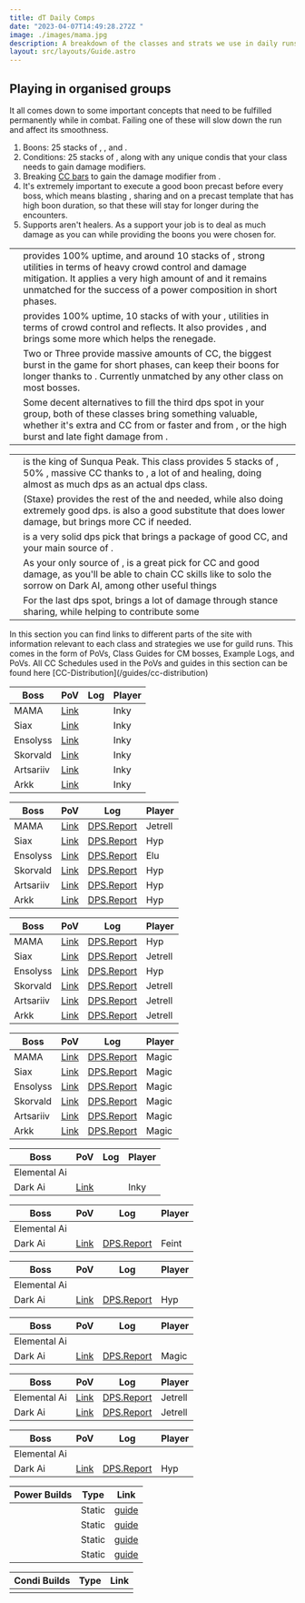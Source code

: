 ```yaml
---
title: dT Daily Comps
date: "2023-04-07T14:49:28.272Z "
image: ./images/mama.jpg
description: A breakdown of the classes and strats we use in daily runs
layout: src/layouts/Guide.astro
---
```


## Playing in organised groups

It all comes down to some important concepts that need to be fulfilled permanently while in combat. Failing one of these will slow down the run and affect its smoothness.

1. Boons: 25 stacks of <Boon name="Might"/>, <Boon name="Fury"/>, <Boon name="Quickness"/> and <Boon name="Alacrity"/>.
2. Conditions: 25 stacks of <Condition name="vulnerability"/>, along with any unique condis that your class needs to gain damage modifiers.
3. Breaking [CC bars](guides/cc-distribution) to gain the damage modifier from <Effect name="Exposed"/>.
4. It's extremely important to execute a good boon precast before every boss, which means blasting <Boon name="Might"/>, sharing <Boon name="Quickness"/> and <Boon name="Alacrity"/> on a precast template that has high boon duration, so that these will stay for longer during the encounters.
5. Supports aren't healers. As a support your job is to deal as much damage as you can while providing the boons you were chosen for.

<Divider text="Compositions"/>

<Card title="Shattered Observatory and Nightmare CM">

|                                                                                                                                                                                            |                                                                                                                                                                                                                                                                                                                                                                                                                                                                   |
| ------------------------------------------------------------------------------------------------------------------------------------------------------------------------------------------ | ----------------------------------------------------------------------------------------------------------------------------------------------------------------------------------------------------------------------------------------------------------------------------------------------------------------------------------------------------------------------------------------------------------------------------------------------------------------- |
| <Specialization name="Renegade" disableText/>                                                                                                                                              | <BuildLink build="Power Renegade" specialization="Renegade"/> provides 100% <Boon name="Alacrity"/> uptime, and around 10 stacks of <Boon name="Might"/>, strong utilities in terms of heavy crowd control and damage mitigation. It applies a very high amount of <Condition name="vulnerability"/> and it remains unmatched for the success of a power composition in short phases. <br/>                                                                       |
| <Specialization name="Scrapper" disableText/>                                                                                                                                              | <BuildLink build="Power Scrapper"  specialization="Scrapper"/> provides 100% <Boon name="Quickness"/> uptime, 10 stacks of <Boon name="Might"/> with your <Skill name="Blast Gyro"/> , utilities in terms of crowd control and reflects. It also provides <Skill name="Superspeed"/>, and brings some more <Condition name="vulnerability"/> which helps the renegade.<br/>                                                                                   |
| <Specialization name="Soulbeast" disableText/>                                                                                                                                             | Two or Three <BuildLink build="Power Soulbeast"  specialization="Soulbeast"/> provide massive amounts of CC, the biggest burst in the game for short phases, can keep their boons for longer thanks to <Trait name="Essence of Speed"/>. Currently unmatched by any other class on most bosses.                                                                                                                                                                         |
| <Specialization name="Soulbeast" disableText/><Specialization name="Weaver" disableText/> <Specialization name="Dragonhunter" disableText/><Specialization name="Bladesworn" disableText/> | Some decent alternatives to fill the third dps spot in your group, both of these classes bring something valuable, whether it's extra <Boon name="Quickness"/> and CC from <BuildLink build="Power Bladesworn"  specialization="Bladesworn"/> or faster <Condition name="vulnerability"/> and <Boon name="Aegis"/> from <BuildLink build="Power Dragonhunter"  specialization="Dragonhunter"/>, or the high burst and late fight damage from <BuildLink build="Power Weaver" specialization="Weaver"/>. |

</Card>

<Card title="Sunqua Peak CM">

|                                                                                           |                                                                                                                                                                                                                                                                                                                                                    |
| ----------------------------------------------------------------------------------------- | -------------------------------------------------------------------------------------------------------------------------------------------------------------------------------------------------------------------------------------------------------------------------------------------------------------------------------------------------- |
| <Specialization name="Specter" disableText/>                                              | <BuildLink build="Condi Specter" specialization="Specter"/> is the king of Sunqua Peak. This class provides 5 stacks of <Boon name="Might"/>, 50% <Boon name="Alacrity"/>, massive CC thanks to <Skill name="Basilisk Venom"/>, a lot of <Condition name="vulnerability"/> and healing, doing almost as much dps as an actual dps class. <br/> |
| <Specialization name="Mirage" disableText/> <Specialization name="Renegade" disableText/> | <BuildLink build="Condi Mirage"  specialization="Mirage"/> (Staxe) provides the rest of the <Boon name="Might"/> and <Boon name="Alacrity"/> needed, while also doing extremely good dps.<BuildLink build="Condi Alac Renegade"  specialization="Renegade"/> is also a good substitute that does lower damage, but brings more CC if needed.<br/>           |
| <br/> <Specialization name="Harbinger" disableText/>                                      | <BuildLink build="Condi Harbinger"  specialization="Harbinger"/> is a very solid dps pick that brings a package of good CC, <Boon name="Might"/> and your main source of <Condition name="vulnerability"/>.                                                                                                                                    |
| <Specialization name="Firebrand" disableText/>                                            | As your only source of <Boon name="Quickness"/>, <BuildLink build="Condi Firebrand"  specialization="Firebrand"/> is a great pick for CC and good damage, as you'll be able to chain CC skills like <Skill name="Sanctuary"/> to solo the sorrow on Dark AI, among other useful things                                                         |
| <Specialization name="Soulbeast" disableText/>                                            | For the last dps spot, <BuildLink build="Condi Soulbeast"  specialization="Soulbeast"/> brings a lot of damage through stance sharing, while helping to contribute some <Condition name="vulnerability"/>                                                                                                                                         |

</Card>

<Divider text="Useful Links"/>
In this section you can find links to different parts of the site with information relevant to each class and strategies we use for guild runs. This comes in the form of PoVs, Class Guides for CM bosses, Example Logs, and PoVs. All CC Schedules used in the PoVs and guides in this section can be found here [CC-Distribution](/guides/cc-distribution)

<Card title="Example Power PoVs + Logs">

<Tabs>
<Tab specialization="Renegade">

| Boss      | PoV                                                        | Log | Player |
| --------- | ---------------------------------------------------------- | --- | ------ |
| MAMA      | [Link](https://www.youtube.com/watch?v=lAIxOQlt_jI&t=235s) |     | Inky   |
| Siax      | [Link](https://www.youtube.com/watch?v=lAIxOQlt_jI&t=290s) |     | Inky   |
| Ensolyss  | [Link](https://www.youtube.com/watch?v=lAIxOQlt_jI&t=333s) |     | Inky   |
| Skorvald  | [Link](https://www.youtube.com/watch?v=lAIxOQlt_jI&t=0s)   |     | Inky   |
| Artsariiv | [Link](https://www.youtube.com/watch?v=lAIxOQlt_jI&t=68s)  |     | Inky   |
| Arkk      | [Link](https://www.youtube.com/watch?v=lAIxOQlt_jI&t=133s) |     | Inky   |

</Tab>

<Tab specialization="Scrapper">

| Boss      | PoV                                        | Log                                                         | Player  |
| --------- | ------------------------------------------ | ----------------------------------------------------------- | ------- |
| MAMA      | [Link](https://youtu.be/xEHSN4uoyaM)       | [DPS.Report](https://dps.report/p2jZ-20230226-153044_mama)  | Jetrell |
| Siax      | [Link](https://youtu.be/cN_fLBIaAhA)       | [DPS.Report](https://dps.report/bYKc-20230226-154315_siax)  | Hyp     |
| Ensolyss  | [Link](https://youtu.be/kTTD3RrMIlI)       | [DPS.Report](https://dps.report/qwmP-20221215-182717_enso)  | Elu     |
| Skorvald  | [Link](https://youtu.be/l-BeKbgeL8s)       | [DPS.Report](https://dps.report/Lskf-20230217-222859_skor)  | Hyp     |
| Artsariiv | [Link](https://youtu.be/qhCSGO0cZ0o?t=139) | [DPS.Report](https://dps.report/3zj4-20221117-203459_arriv) | Hyp     |
| Arkk      | [Link](https://youtu.be/uaC9y-1G6Us)       | [DPS.Report](https://dps.report/Assu-20230221-212418_arkk)  | Hyp     |

</Tab>

<Tab specialization="Soulbeast">

| Boss      | PoV                                        | Log                                                         | Player  |
| --------- | ------------------------------------------ | ----------------------------------------------------------- | ------- |
| MAMA      | [Link](https://youtu.be/90pdA_RXrZg)       | [DPS.Report](https://dps.report/N9pA-20230221-222004_mama)  | Hyp     |
| Siax      | [Link](https://youtu.be/vznqacW_-mU)       | [DPS.Report](https://dps.report/bYKc-20230226-154315_siax)  | Jetrell |
| Ensolyss  | [Link](https://youtu.be/0aW6haE4vhI)       | [DPS.Report](https://dps.report/BJD5-20230226-165007_enso)  | Hyp     |
| Skorvald  | [Link](https://youtu.be/NG7OX2ZLyQU)       | [DPS.Report](https://dps.report/tdg5-20230217-223427_skor)  | Jetrell |
| Artsariiv | [Link](https://youtu.be/8bQUWBhMaHo)       | [DPS.Report](https://dps.report/DnoQ-20230127-005234_arriv) | Jetrell |
| Arkk      | [Link](https://youtu.be/VJOA0w7c_rw?t=200) | [DPS.Report](https://dps.report/yEY8-20221117-234757_arkk)  | Jetrell |

</Tab>
<Tab specialization="Dragonhunter">

| Boss      | PoV                                        | Log                                                         | Player |
| --------- | ------------------------------------------ | ----------------------------------------------------------- | ------ |
| MAMA      | [Link](https://youtu.be/JAL9VH6TYkI?t=286) | [DPS.Report](https://dps.report/yIZv-20230221-233753_mama)  | Magic  |
| Siax      | [Link](https://youtu.be/JAL9VH6TYkI?t=341) | [DPS.Report](https://dps.report/fw1V-20230221-234248_siax)  | Magic  |
| Ensolyss  | [Link](https://youtu.be/JAL9VH6TYkI?t=387) | [DPS.Report](https://dps.report/PFOU-20230221-234625_enso)  | Magic  |
| Skorvald  | [Link](https://youtu.be/JAL9VH6TYkI)       | [DPS.Report](https://dps.report/w6Vw-20230221-220014_skor)  | Magic  |
| Artsariiv | [Link](https://youtu.be/JAL9VH6TYkI?t=82)  | [DPS.Report](https://dps.report/Eb5h-20230221-221859_arriv) | Magic  |
| Arkk      | [Link](https://youtu.be/JAL9VH6TYkI?t=164) | [DPS.Report](https://dps.report/sKwF-20230221-224208_arkk)  | Magic  |

</Tab>
</Tabs>

</Card>

<Card title="Example Condi PoVs + Logs">

<Tabs>
<Tab specialization="Renegade">

| Boss         | PoV                                                        | Log | Player |
| ------------ | ---------------------------------------------------------- | --- | ------ |
| Elemental Ai |                                                            |     |        |
| Dark Ai      | [Link](https://www.youtube.com/watch?v=lAIxOQlt_jI&t=453s) |     | Inky   |

</Tab>

<Tab specialization="Mirage">

| Boss         | PoV                                  | Log                                                      | Player |
| ------------ | ------------------------------------ | -------------------------------------------------------- | ------ |
| Elemental Ai |                                      |                                                          |        |
| Dark Ai      | [Link](https://youtu.be/VI3ZbbNrwzk) | [DPS.Report](https://dps.report/lwZE-20221206-215756_ai) | Feint  |

</Tab>

<Tab specialization="Specter">

| Boss         | PoV                                  | Log                                                      | Player |
| ------------ | ------------------------------------ | -------------------------------------------------------- | ------ |
| Elemental Ai |                                      |                                                          |        |
| Dark Ai      | [Link](https://youtu.be/_3PUmCnd2Yw) | [DPS.Report](https://dps.report/NoFh-20220918-213603_ai) | Hyp    |

</Tab>

<Tab specialization="Firebrand">

| Boss         | PoV                                  | Log                                                      | Player |
| ------------ | ------------------------------------ | -------------------------------------------------------- | ------ |
| Elemental Ai |                                      |                                                          |        |
| Dark Ai      | [Link](https://youtu.be/nI2Innr3-as) | [DPS.Report](https://dps.report/l5JF-20230221-215418_ai) | Magic  |

</Tab>
<Tab specialization="Soulbeast">

| Boss         | PoV                                  | Log                                                      | Player  |
| ------------ | ------------------------------------ | -------------------------------------------------------- | ------- |
| Elemental Ai | [Link](https://youtu.be/gG1vvlHn4kM) | [DPS.Report](https://dps.report/9nHZ-20220924-222032_ai) | Jetrell |
| Dark Ai      | [Link](https://youtu.be/ewdKTjtD4AY) | [DPS.Report](https://dps.report/NoFh-20220918-213603_ai) | Jetrell |

</Tab>
<Tab specialization="Harbinger">

| Boss         | PoV                                  | Log                                                      | Player |
| ------------ | ------------------------------------ | -------------------------------------------------------- | ------ |
| Elemental Ai |                                      |                                                          |        |
| Dark Ai      | [Link](https://youtu.be/fdGXM_aYVAo) | [DPS.Report](https://dps.report/8iUH-20221107-000901_ai) | Hyp    |

</Tab>
</Tabs>
</Card>
<Card title="CM Profession Guides">

| Power Builds                                                          | Type   | Link                                                   |
| --------------------------------------------------------------------- | ------ | ------------------------------------------------------ |
| <BuildLink build="Power Renegade" specialization="Renegade"/>         | Static | [guide](/cm-guides/revenant/power-renegade/static)     |
| <BuildLink build="Power Scrapper" specialization="Scrapper"/>         | Static | [guide](/cm-guides/engineer/power-scrapper/static)     |
| <BuildLink build="Power Soulbeast" specialization="Soulbeast"/>       | Static | [guide](/cm-guides/ranger/power-soulbeast/static)      |
| <BuildLink build="Power Dragonhunter" specialization="Dragonhunter"/> | Static | [guide](/cm-guides/guardian/power-dragonhunter/static) |

| Condi Builds | Type | Link |
| ------------ | ---- | ---- |
|              |      |      |

</Card>
